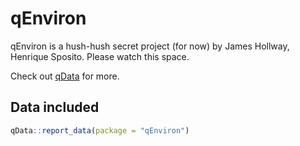 # qEnviron

qEnviron is a hush-hush secret project (for now) by James Hollway, Henrique Sposito. 
Please watch this space. 

Check out [qData](https://github.com/globalgov/qData) for more.

## Data included

```r
qData::report_data(package = "qEnviron")
```
